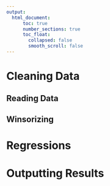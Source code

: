 ```yaml
---
output: 
  html_document:
      toc: true
      number_sections: true
      toc_float:
        collapsed: false
        smooth_scroll: false
---
```


<link rel="stylesheet" href="styles.css" type="text/css">

# Cleaning Data 

## Reading Data


## Winsorizing


# Regressions

# Outputting Results 

